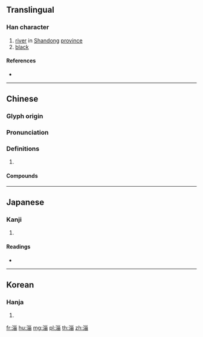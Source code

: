 {{character info/new}}
==Translingual==

===Han character===
{{Han char|rn=85|rad=水|as=08|sn=11|four=32160|canj=EVVW|ids=⿰氵甾}}

# [[river]] in [[Shandong]] [[province]]
# [[black]]

====References====
* {{Han ref|kx=0629.040|dkj=17616|dj=1030.210|hdz=31665.080|uh=6DC4|ud=28100|bh=B264|bd=45668}}

----

==Chinese==
{{zh-forms}}

===Glyph origin===
{{Han etym}}

===Pronunciation===
{{zh-pron
|m=zī
|c=zi1
|mc=
|oc=y
|cat=n,pn
}}

===Definitions===
{{zh-hanzi}}

# {{rfdef|zh}}

====Compounds====
{{zh-der|淄博|博淄煤礦|淄博煤礦|淄水}}

----

==Japanese==

===Kanji===
{{ja-kanji|grade=|rs=水08}}

# {{defn|lang=ja|sort=水08}}

====Readings====
* {{ja-readings|on=[[し]] (shi)|kun=}}

----

==Korean==

===Hanja===
{{ko-hanja|hangeul=치|eumhun=|rv=chi|mr=ch'i|y=chi}}

# {{defn|lang=ko|sort=水08}}

[[fr:淄]]
[[hu:淄]]
[[mg:淄]]
[[pl:淄]]
[[th:淄]]
[[zh:淄]]